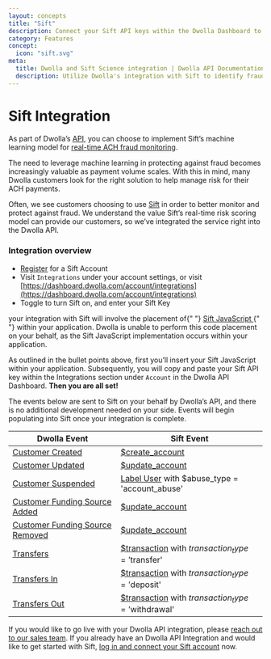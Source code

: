 ```yaml
---
layout: concepts
title: "Sift"
description: Connect your Sift API keys within the Dwolla Dashboard to enable Dwolla to send user and payment events to Sift. Utilize Sift workflows and scoring to build business logic around how scores correlate to various levels of risk.
category: Features
concept:
  icon: "sift.svg"
meta:
  title: Dwolla and Sift Science integration | Dwolla API Documentation
  description: Utilize Dwolla's integration with Sift to identify fraudulent activity.
---
```



# Sift Integration

As part of Dwolla’s [API](https://www.dwolla.com/platform), you can choose to implement Sift’s machine learning model for [real-time ACH fraud monitoring](https://www.dwolla.com/ach/automated-ach-fraud-monitoring).

The need to leverage machine learning in protecting against fraud becomes increasingly valuable as payment volume scales. With this in mind, many Dwolla customers look for the right solution to help manage risk for their ACH payments.

Often, we see customers choosing to use [Sift](https://sift.com/) in order to better monitor and protect against fraud. We understand the value Sift’s real-time risk scoring model can provide our customers, so we’ve integrated the service right into the Dwolla API.

### Integration overview

- [Register](https://sift.com/contact-us) for a Sift Account
- Visit `Integrations` under your account settings, or visit [https://dashboard.dwolla.com/account/integrations](https://dashboard.dwolla.com/account/integrations)
- Toggle to turn Sift on, and enter your Sift Key

<AlertBar variation="warning">
  your integration with Sift will involve the placement of{" "}
  <a href="https://sift.com/developers/docs/curl/javascript-api">
    Sift JavaScript
  </a>{" "}
  within your application. Dwolla is unable to perform this code placement on
  your behalf, as the Sift JavaScript implementation occurs within your
  application.
</AlertBar>

As outlined in the bullet points above, first you’ll insert your Sift JavaScript within your application. Subsequently, you will copy and paste your Sift API key within the Integrations section under `Account` in the Dwolla API Dashboard. **Then you are all set!**

The events below are sent to Sift on your behalf by Dwolla’s API, and there is no additional development needed on your side. Events will begin populating into Sift once your integration is complete.

| Dwolla Event                                                                                     | Sift Event                                                                                                                           |
| ------------------------------------------------------------------------------------------------ | ------------------------------------------------------------------------------------------------------------------------------------ |
| [Customer Created](https://docs.dwolla.com/#create-a-customer)                                   | [\$create_account](https://sift.com/developers/docs/curl/events-api/reserved-events/content-status)                                  |
| [Customer Updated](https://docs.dwolla.com/#update-a-customer)                                   | [\$update_account](https://sift.com/developers/docs/curl/events-api/reserved-events/update-account)                                  |
| [Customer Suspended](https://docs.dwolla.com/#update-a-customer)                                 | [Label User](https://sift.com/developers/docs/curl/labels-api/label-user) with \$abuse_type = 'account_abuse'                        |
| [Customer Funding Source Added](https://docs.dwolla.com/#create-a-funding-source-for-a-customer) | [\$update_account](https://sift.com/developers/docs/curl/events-api/reserved-events/update-account)                                  |
| [Customer Funding Source Removed](https://docs.dwolla.com/#remove-a-funding-source)              | [\$update_account](https://sift.com/developers/docs/curl/events-api/reserved-events/update-account)                                  |
| [Transfers](https://docs.dwolla.com/#transfers)                                                  | [\$transaction](https://sift.com/developers/docs/curl/events-api/reserved-events/transaction) with $transaction_type = '$transfer'   |
| [Transfers In](https://docs.dwolla.com/#initiate-a-transfer)                                     | [\$transaction](https://sift.com/developers/docs/curl/events-api/reserved-events/transaction) with $transaction_type = '$deposit'    |
| [Transfers Out](https://docs.dwolla.com/#initiate-a-transfer)                                    | [\$transaction](https://sift.com/developers/docs/curl/events-api/reserved-events/transaction) with $transaction_type = '$withdrawal' |

If you would like to go live with your Dwolla API integration, please [reach out to our sales team](https://www.dwolla.com/get-started/). If you already have an Dwolla API Integration and would like to get started with Sift, [log in and connect your Sift account](https://dashboard.dwolla.com/account/integrations) now.
